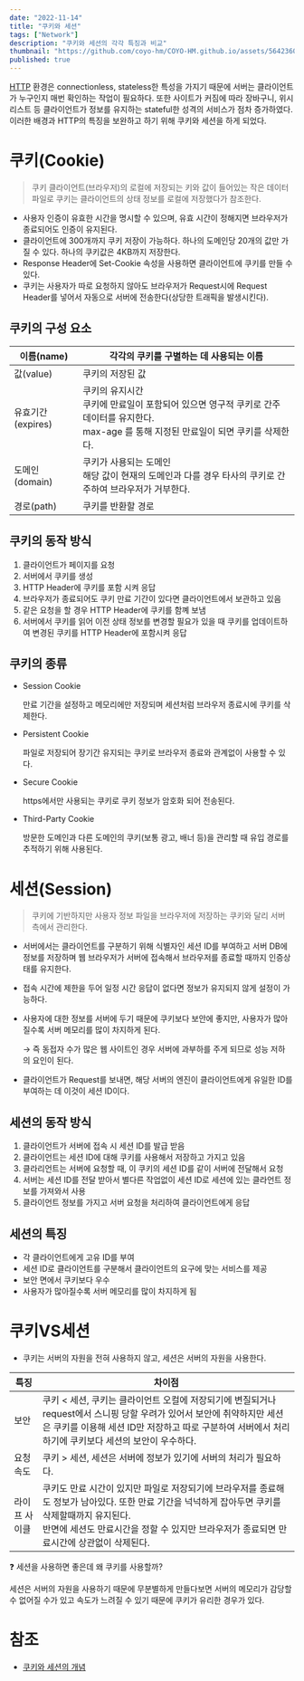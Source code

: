 ```yaml
---
date: "2022-11-14"
title: "쿠키와 세션"
tags: ["Network"]
description: "쿠키와 세션의 각각 특징과 비교"
thumbnail: "https://github.com/coyo-hm/COYO-HM.github.io/assets/56423604/3c498253-2a5d-404e-aee8-828824c93e54"
published: true
---
```


[HTTP](https://coyo-hm.github.io/blog/network/http) 환경은 <span className="yellow">connectionless, stateless</span>한 특성을 가지기 때문에 서버는 클라이언트가 누구인지 매번 확인하는 작업이 필요하다.
또한 사이트가 커짐에 따라 장바구니, 위시리스트 등 클라이언트가 정보를 유지하는 stateful한 성격의 서비스가 점차 증가하였다.
이러한 배경과 HTTP의 특징을 보완하고 하기 위해 쿠키와 세션을 하게 되었다.

# 쿠키(Cookie)

> 쿠키
> 클라이언트(브라우저)의 로컬에 저장되는 키와 값이 들어있는 작은 데이터 파일로 쿠키는 클라이언트의 상태 정보를 로컬에 저장했다가 참조한다.

- 사용자 인증이 유효한 시간을 명시할 수 있으며, 유효 시간이 정해지면 브라우저가 종료되어도 인증이 유지된다.
- 클라이언트에 300개까지 쿠키 저장이 가능하다. 하나의 도메인당 20개의 값만 가질 수 있다. 하나의 쿠키값은 4KB까지 저장한다.
- Response Header에 Set-Cookie 속성을 사용하면 클라이언트에 쿠키를 만들 수 있다.
- 쿠키는 사용자가 따로 요청하지 않아도 브라우저가 Request시에 Request Header를 넣어서 자동으로 서버에 전송한다(상당한 트래픽을 발생시킨다).

## 쿠키의 구성 요소

| 이름(name) | 각각의 쿠키를 구별하는 데 사용되는 이름                                                                      |
| --- |---------------------------------------------------------------------------------------------|
| 값(value) | 쿠키의 저장된 값                                                                                   |
| 유효기간(expires) | 쿠키의 유지시간<br/>쿠키에 만료일이 포함되어 있으면 영구적 쿠키로 간주 데이터를 유지한다.<br/>max-age 를 통해 지정된 만료일이 되면 쿠키를 삭제한다. |
| 도메인(domain) | 쿠키가 사용되는 도메인<br/>해당 값이 현재의 도메인과 다를 경우 타사의 쿠키로 간주하여 브라우저가 거부한다.                              |
| 경로(path) | 쿠키를 반환할 경로                                                                                  |


## 쿠키의 동작 방식

1. 클라이언트가 페이지를 요청
2. 서버에서 쿠키를 생성
3. HTTP Header에 쿠키를 포함 시켜 응답
4. 브라우저가 종료되어도 쿠키 만료 기간이 있다면 클라이언트에서 보관하고 있음
5. 같은 요청을 할 경우 HTTP Header에 쿠키를 함꼐 보냄
6. 서버에서 쿠키를 읽어 이전 상태 정보를 변경할 필요가 있을 때 쿠키를 업데이트하여 변경된 쿠키를 HTTP Header에 포함시켜 응답

## 쿠키의 종류

- Session Cookie

    만료 기간을 설정하고 메모리에만 저장되며 세션처럼 브라우저 종료시에 쿠키를 삭제한다.

- Persistent Cookie

    파일로 저장되어 장기간 유지되는 쿠키로 브라우저 종료와 관계없이 사용할 수 있다.

- Secure Cookie

    https에서만 사용되는 쿠키로 쿠키 정보가 암호화 되어 전송된다.

- Third-Party Cookie

    방문한 도메인과 다른 도메인의 쿠키(보통 광고, 배너 등)을 관리할 때 유입 경로를 추적하기 위해 사용된다.


# 세션(Session)

> 쿠키에 기반하지만 사용자 정보 파일을 브라우저에 저장하는 쿠키와 달리 서버 측에서 관리한다.

- 서버에서는 클라이언트를 구분하기 위해 식별자인 세션 ID를 부여하고 서버 DB에 정보를 저장하며 웹 브라우저가 서버에 접속해서 브라우저를 종료할 때까지 인증상태를 유지한다.
- 접속 시간에 제한을 두어 일정 시간 응답이 없다면 정보가 유지되지 않게 설정이 가능하다.
- 사용자에 대한 정보를 서버에 두기 때문에 쿠키보다 보안에 좋지만, 사용자가 많아질수록 서버 메모리를 많이 차지하게 된다.

    → 즉 동접자 수가 많은 웹 사이트인 경우 서버에 과부하를 주게 되므로 성능 저하의 요인이 된다.

- 클라이언트가 Request를 보내면, 해당 서버의 엔진이 클라이언트에게 유일한 ID를 부여하는 데 이것이 세션 ID이다.

## 세션의 동작 방식

1. 클라이언트가 서버에 접속 시 세션 ID를 발급 받음
2. 클라이언트는 세션 ID에 대해 쿠키를 사용해서 저장하고 가지고 있음
3. 클라리언트는 서버에 요청할 때, 이 쿠키의 세션 ID를 같이 서버에 전달해서 요청
4. 서버는 세션 ID를 전달 받아서 별다른 작업없이 세션 ID로 세션에 있는 클라언트 정보를 가져와서 사용
5. 클라이언트 정보를 가지고 서버 요청을 처리하여 클라이언트에게 응답

## 세션의 특징

- 각 클라이언트에게 고유 ID를 부여
- 세션 ID로 클라이언트를 구분해서 클라이언트의 요구에 맞는 서비스를 제공
- 보안 면에서 쿠키보다 우수
- 사용자가 많아질수록 서버 메모리를 많이 차지하게 됨

# 쿠키VS세션

- 쿠키는 서버의 자원을 전혀 사용하지 않고, 세션은 서버의 자원을 사용한다.
                                                                                                                                                             
| 특징      | 차이점                                                                                                                                                 |                                  
|---------|-----------------------------------------------------------------------------------------------------------------------------------------------------|
| 보안      | 쿠키 <span>&lt;</span> 세션, 쿠키는 클라이언트 오컬에 저장되기에 변질되거나 request에서 스니핑 당할 우려가 있어서 보안에 취약하지만 세션은 쿠키를 이용해 세션 ID만 저장하고 따로 구분하여 서버에서 처리하기에 쿠키보다 세션의 보안이 우수하다. |
| 요청 속도   | 쿠키 <span>&gt;</span> 세션, 세션은 서버에 정보가 있기에 서버의 처리가 필요하다.                                                                                              |
| 라이프 사이클 | 쿠키도 만료 시간이 있지만 파일로 저장되기에 브라우저를 종료해도 정보가 남아있다. 또한 만료 기간을 넉넉하게 잡아두면 쿠키를 삭제할때까지 유지된다.<br/>반면에 세션도 만료시간을 정할 수 있지만 브라우저가 종료되면 만료시간에 상관없이 삭제된다.           |

<aside>
❓ 세션을 사용하면 좋은데 왜 쿠키를 사용할까?

세션은 서버의 자원을 사용하기 때문에 무분별하게 만들다보면 서버의 메모리가 감당할 수 없어질 수가 있고 속도가 느려질 수 있기 때문에 쿠키가 유리한 경우가 있다.

</aside>

# 참조

- [쿠키와 세션의 개념](https://interconnection.tistory.com/74)
